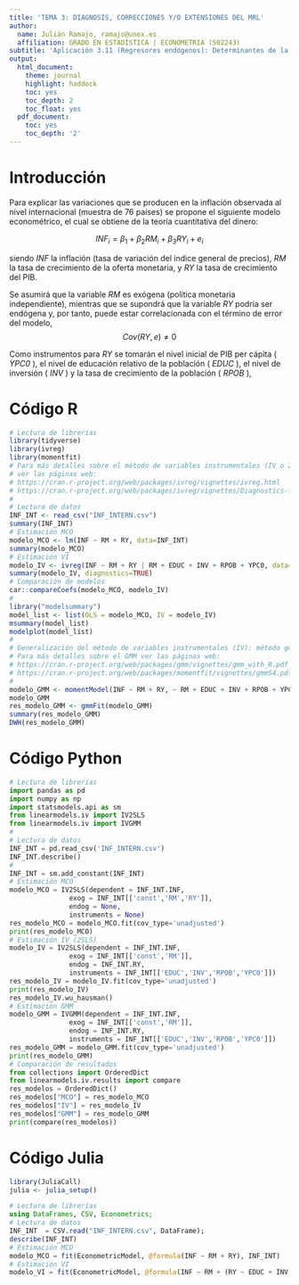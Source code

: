 ```yaml
---
title: 'TEMA 3: DIAGNOSIS, CORRECCIONES Y/O EXTENSIONES DEL MRL'
author:
  name: Julián Ramajo, ramajo@unex.es
  affiliation: GRADO EN ESTADÍSTICA | ECONOMETRIA (502243)
subtitle: 'Aplicación 3.11 (Regresores endógenos): Determinantes de la inflación al nivel internacional'
output:
  html_document:
    theme: journal
    highlight: haddock
    toc: yes
    toc_depth: 2
    toc_float: yes
  pdf_document:
    toc: yes
    toc_depth: '2'
---
```


# Introducción

Para explicar las variaciones que se producen en la inflación observada al nivel internacional (muestra de 76 países) se propone el siguiente modelo econométrico, el cual se obtiene de la teoría cuantitativa del dinero:

$$INF_{i} = \beta_1 + \beta_2 RM_{i} + \beta_3 RY_{i} + e_{i}$$

siendo _INF_ la inflación (tasa de variación del índice general de precios), _RM_ la tasa de crecimiento de la oferta monetaria, y _RY_ la tasa de crecimiento del PIB.

Se asumirá que la variable _RM_ es exógena (política monetaria independiente), mientras que se supondrá que la variable _RY_ podría ser endógena y, por tanto, puede estar correlacionada con el término de error del modelo, $$Cov(RY,e)≠0$$

Como instrumentos para _RY_ se tomarán el nivel inicial de PIB per cápita ( _YPC0_ ), el nivel de educación relativo de la población ( _EDUC_ ), el nivel de inversión ( _INV_ ) y la tasa de crecimiento de la población ( _RPOB_ ), 

# Código R

```r
# Lectura de librerías
library(tidyverse)
library(ivreg)
library(momentfit)
# Para más detalles sobre el método de variables instrumentales (IV o 2SLS en inglés) 
# ver las páginas web: 
# https://cran.r-project.org/web/packages/ivreg/vignettes/ivreg.html 
# https://cran.r-project.org/web/packages/ivreg/vignettes/Diagnostics-for-2SLS-Regression.html
#
# Lectura de datos
INF_INT <- read_csv("INF_INTERN.csv")
summary(INF_INT)
# Estimación MCO
modelo_MCO <- lm(INF ~ RM + RY, data=INF_INT)
summary(modelo_MCO)
# Estimación VI
modelo_IV <- ivreg(INF ~ RM + RY | RM + EDUC + INV + RPOB + YPC0, data=INF_INT)
summary(modelo_IV, diagnostics=TRUE)
# Comparación de modelos
car::compareCoefs(modelo_MCO, modelo_IV)
#
library("modelsummary")
model_list <- list(OLS = modelo_MCO, IV = modelo_IV)
msummary(model_list)
modelplot(model_list)
#
# Generalización del método de variables instrumentales (IV): método generalizado de los momentos (GMM)
# Para más detalles sobre el GMM ver las páginas web:
# https://cran.r-project.org/web/packages/gmm/vignettes/gmm_with_R.pdf
# https://cran.r-project.org/web/packages/momentfit/vignettes/gmmS4.pdf
#
modelo_GMM <- momentModel(INF ~ RM + RY, ~ RM + EDUC + INV + RPOB + YPC0, data=INF_INT, vcov="iid") #  vcov="MDS" HC0 (heter) ;  vcov="HAC" (heter + autocorr);  vcov="CL" (cluster)
modelo_GMM
res_modelo_GMM <- gmmFit(modelo_GMM)
summary(res_modelo_GMM)
DWH(res_modelo_GMM)
```

# Código Python

```python
# Lectura de librerías
import pandas as pd
import numpy as np
import statsmodels.api as sm
from linearmodels.iv import IV2SLS
from linearmodels.iv import IVGMM
#
# Lectura de datos
INF_INT = pd.read_csv('INF_INTERN.csv')
INF_INT.describe()
#
INF_INT = sm.add_constant(INF_INT)
# Estimación MCO
modelo_MCO = IV2SLS(dependent = INF_INT.INF,
               exog = INF_INT[['const','RM','RY']], 
               endog = None, 
               instruments = None)
res_modelo_MCO = modelo_MCO.fit(cov_type='unadjusted')
print(res_modelo_MCO)
# Estimación IV (2SLS)
modelo_IV = IV2SLS(dependent = INF_INT.INF,
               exog = INF_INT[['const','RM']],
               endog = INF_INT.RY,
               instruments = INF_INT[['EDUC','INV','RPOB','YPC0']])
res_modelo_IV = modelo_IV.fit(cov_type='unadjusted')
print(res_modelo_IV)
res_modelo_IV.wu_hausman()
# Estimación GMM
modelo_GMM = IVGMM(dependent = INF_INT.INF,
               exog = INF_INT[['const','RM']],
               endog = INF_INT.RY,
               instruments = INF_INT[['EDUC','INV','RPOB','YPC0']])
res_modelo_GMM = modelo_GMM.fit(cov_type='unadjusted')
print(res_modelo_GMM)
# Comparación de resultados
from collections import OrderedDict
from linearmodels.iv.results import compare
res_modelos = OrderedDict()
res_modelos["MCO"] = res_modelo_MCO
res_modelos["IV"] = res_modelo_IV
res_modelos["GMM"] = res_modelo_GMM
print(compare(res_modelos))
```

# Código Julia

```r
library(JuliaCall)
julia <- julia_setup()
```

```julia
# Lectura de librerías
using DataFrames, CSV, Econometrics;
# Lectura de datos
INF_INT  = CSV.read("INF_INTERN.csv", DataFrame);
describe(INF_INT)
# Estimación MCO
modelo_MCO = fit(EconometricModel, @formula(INF ~ RM + RY), INF_INT)
# Estimación VI
modelo_VI = fit(EconometricModel, @formula(INF ~ RM + (RY ~ EDUC + INV + RPOB + YPC0)), INF_INT)
```
